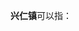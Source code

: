 '''兴仁镇'''可以指：
{{PRC admin/disambig|23/12/25/101/000|32/06/12/117/000|51/16/23/116/000|52/26/36/101/000|64/05/02/109/000}}
{{disambig|cat=三字中国镇名消歧义}}